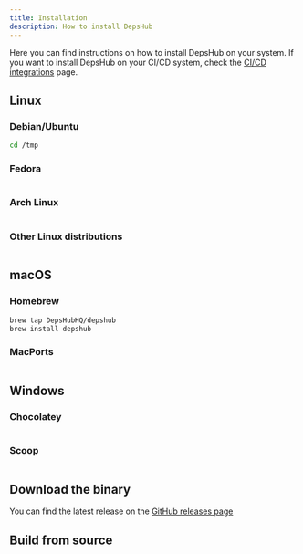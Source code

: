 ```yaml
---
title: Installation
description: How to install DepsHub
---
```


Here you can find instructions on how to install DepsHub on your system. If you want to install DepsHub on your CI/CD system, check the [CI/CD integrations](/guides/integrations) page.

## Linux

### Debian/Ubuntu

```bash
cd /tmp
```

### Fedora

```bash

```

### Arch Linux

```bash

```

### Other Linux distributions

```bash

```

## macOS

### Homebrew

```bash
brew tap DepsHubHQ/depshub
brew install depshub
```

### MacPorts

```bash

```

## Windows

### Chocolatey

```bash

```

### Scoop

```bash

```

## Download the binary

You can find the latest release on the [GitHub releases page](https://github.com/DepshubHQ/depshub/releases)

## Build from source
